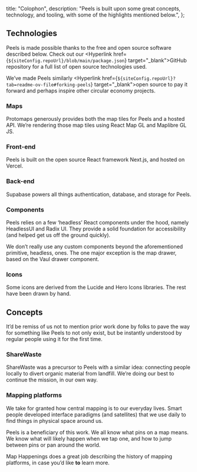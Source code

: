 
  title: "Colophon",
  description:
    "Peels is built upon some great concepts, technology, and tooling, with some of the highlights mentioned below.",
};

## Technologies

Peels is made possible thanks to the free and open source software described below. Check out our <Hyperlink href={`${siteConfig.repoUrl}/blob/main/package.json`} target="_blank">GitHub repository</Hyperlink> for a full list of open source technologies used.

We’ve made Peels similarly <Hyperlink href={`${siteConfig.repoUrl}?tab=readme-ov-file#forking-peels`} target="_blank">open source</Hyperlink> to pay it forward and perhaps inspire other circular economy projects.

### Maps

<Hyperlink href="http://protomaps.com" target="_blank">Protomaps</Hyperlink> generously provides both the map tiles for Peels and a hosted API. We’re rendering those map tiles using <Hyperlink href="https://visgl.github.io/react-map-gl/" target="_blank">React Map GL</Hyperlink> and <Hyperlink href="https://github.com/maplibre/maplibre-gl-js" target="_blank">Maplibre GL JS</Hyperlink>.

### Front-end

Peels is built on the open source React framework <Hyperlink href="http://protomaps.com" target="_blank">Next.js</Hyperlink>, and hosted on Vercel.

### Back-end

<Hyperlink href="http://supabase.com" target="_blank">Supabase</Hyperlink> powers all things authentication, database, and storage for Peels.

### Components

Peels relies on a few ‘headless’ React components under the hood, namely <Hyperlink href="https://headlessui.com/" target="_blank">HeadlessUI</Hyperlink> and <Hyperlink href="https://www.radix-ui.com/primitives" target="_blank">Radix UI</Hyperlink>. They provide a solid foundation for accessibility (and helped get us off the ground quickly). 

We don’t really use any custom components beyond the aforementioned primitive, headless, ones. The one major exception is the map drawer, based on the <Hyperlink href="https://vaul.emilkowal.ski/" target="_blank">Vaul</Hyperlink> drawer component.

### Icons

Some icons are derived from the <Hyperlink href="https://lucide.dev/" target="_blank">Lucide</Hyperlink> and <Hyperlink href="https://heroicons.com/" target="_blank">Hero Icons</Hyperlink> libraries. The rest have been drawn by hand.

## Concepts

It’d be remiss of us not to mention prior work done by folks to pave the way for something like Peels to not only exist, but be instantly understood by regular people using it for the first time. 

### ShareWaste

ShareWaste was a precursor to Peels with a similar idea: connecting people locally to divert organic material from landfill. We’re doing our best to continue the mission, in our own way.

### Mapping platforms

We take for granted how central mapping is to our everyday lives. Smart people developed interface paradigms (and satellites) that we use daily to find things in physical space around us.

Peels is a beneficiary of this work. We all know what pins on a map means. We know what will likely happen when we tap one, and how to jump between pins or pan around the world.

<Hyperlink href="https://maphappenings.com" target="_blank">Map Happenings</Hyperlink> does a great job describing the history of mapping platforms, in case you’d like **to** learn more.
